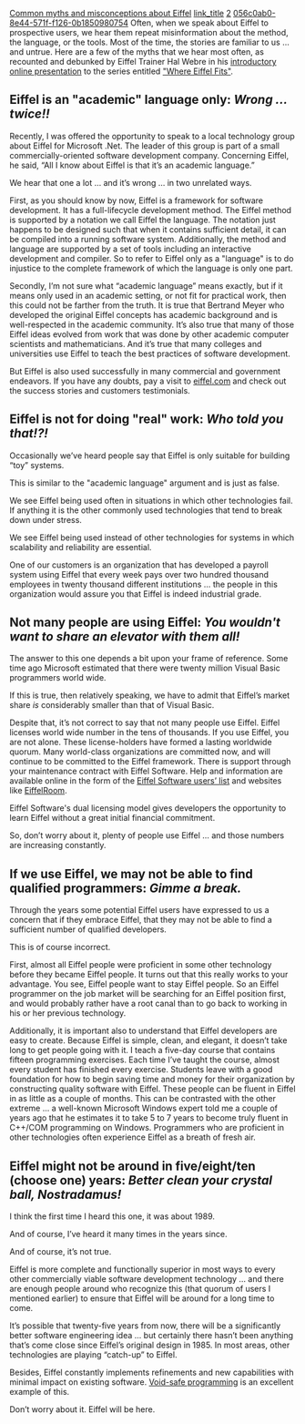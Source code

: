 [[Property:title|Common myths and misconceptions about Eiffel]]
[[Property:link_title|]]
[[Property:weight|2]]
[[Property:uuid|056c0ab0-8e44-571f-f126-0b1850980754]]
Often, when we speak about Eiffel to prospective users, we hear them repeat misinformation about the method, the language, or the tools. Most of the time, the stories are familiar to us … and untrue. Here are a few of the myths that we hear most often, as recounted and debunked by Eiffel Trainer Hal Webre in his [http://www.eiffel.com/developers/presentations/eiffel_introduction/player.html?slide= introductory online presentation] to the series entitled [http://eiffel.com/developers/presentations/ "Where Eiffel Fits"].


==Eiffel is an "academic" language only:    ''Wrong ... twice!!''==

Recently, I was offered the opportunity to speak to a local technology group about Eiffel for Microsoft .Net. The leader of this group is part of a small commercially-oriented software development company. Concerning Eiffel, he said, “All I know about Eiffel is that it’s an academic language.”

We hear that one a lot … and it’s wrong … in two unrelated ways.

First, as you should know by now, Eiffel is a framework for software development. It has a full-lifecycle development method. The Eiffel method is supported by a notation we call Eiffel the language. The notation just happens to be designed such that when it contains sufficient detail, it can be compiled into a running software system. Additionally, the method and language are supported by a set of tools including an interactive development and compiler. So to refer to Eiffel only as a "language" is to do injustice to the complete framework of which the language is only one part.

Secondly, I’m not sure what “academic language” means exactly, but if it means only used in an academic setting, or not fit for practical work, then this could not be farther from the truth. It is true that Bertrand Meyer who developed the original Eiffel concepts has academic background and is well-respected in the academic community. It’s also true that many of those Eiffel ideas evolved from work that was done by other academic computer scientists and mathematicians. And it’s true that many colleges and universities use Eiffel to teach the best practices of software development.

But Eiffel is also used successfully in many commercial and government endeavors. If you have any doubts, pay a visit to [http://eiffel.com/general/success-stories.html eiffel.com] and check out the success stories and customers testimonials. 


==Eiffel is not for doing "real" work:     ''Who told you that!?!''==

Occasionally we’ve heard people say that Eiffel is only suitable for building “toy” systems.

This is similar to the "academic language" argument and is just as false.

We see Eiffel being used often in situations in which other technologies fail. If anything it is the other commonly used technologies that tend to break down under stress.

We see Eiffel being used instead of other technologies for systems in which scalability and reliability are essential.

One of our customers is an organization that has developed a payroll system using Eiffel that every week pays over two hundred thousand employees in twenty thousand different institutions … the people in this organization would assure you that Eiffel is indeed industrial grade.


==Not many people are using Eiffel:    ''You wouldn't want to share an elevator with them all!''==

The answer to this one depends a bit upon your frame of reference. Some time ago Microsoft estimated that there were twenty million Visual Basic programmers world wide. 

If this is true, then relatively speaking, we have to admit that Eiffel’s market share ''is'' considerably smaller than that of Visual Basic.

Despite that, it’s not correct to say that not many people use Eiffel. Eiffel licenses world wide number in the tens of thousands. If you use Eiffel, you are not alone. These license-holders have formed a lasting worldwide quorum. Many world-class organizations are committed now, and will continue to be committed to the Eiffel framework. There is support through your maintenance contract with Eiffel Software. Help and information are available online in the form of the [http://eiffel.com/developers/usergroup.html Eiffel Software users’ list] and websites like [http://community.eiffel.com/room/ EiffelRoom].

Eiffel Software's dual licensing model gives developers the opportunity to learn Eiffel without a great initial financial commitment. 

So, don’t worry about it, plenty of people use Eiffel … and those numbers are increasing constantly.


==If we use Eiffel, we may not be able to find qualified programmers: ''Gimme a break.''==

Through the years some potential Eiffel users have expressed to us a concern that if they embrace Eiffel, that they may not be able to find a sufficient number of qualified developers.

This is of course incorrect.

First, almost all Eiffel people were proficient in some other technology before they became Eiffel people. It turns out that this really works to your advantage. You see, Eiffel people want to stay Eiffel people. So an Eiffel programmer on the job market will be searching for an Eiffel position first, and would probably rather have a root canal than to go back to working in his or her previous technology.

Additionally, it is important also to understand that Eiffel developers are easy to create. Because Eiffel is simple, clean, and elegant, it doesn’t take long to get people going with it. I teach a five-day course that contains fifteen programming exercises. Each time I’ve taught the course, almost every student has finished every exercise. Students leave with a good foundation for how to begin saving time and money for their organization by constructing quality software with Eiffel. These people can be fluent in Eiffel in as little as a couple of months. This can be contrasted with the other extreme ... a well-known Microsoft Windows expert told me a couple of years ago that he estimates it to take 5 to 7 years to become truly fluent in C++/COM programming on Windows. Programmers who are proficient in other technologies often experience Eiffel as a breath of fresh air.


==Eiffel might not be around in five/eight/ten (choose one) years: ''Better clean your crystal ball, Nostradamus!''==

I think the first time I heard this one, it was about 1989.

And of course, I’ve heard it many times in the years since. 

And of course, it’s not true. 

Eiffel is more complete and functionally superior in most ways to every other commercially viable software development technology … and there are enough people around who recognize this (that quorum of users I mentioned earlier) to ensure that Eiffel will be around for a long time to come.

It’s possible that twenty-five years from now, there will be a significantly better software engineering idea … but certainly there hasn’t been anything that’s come close since Eiffel’s original design in 1985. In most areas, other technologies are playing “catch-up” to Eiffel. 

Besides, Eiffel constantly implements refinements and new capabilities with minimal impact on existing software. [[Void-safe programming in Eiffel|Void-safe programming]] is an excellent example of this. 

Don’t worry about it. Eiffel will be here.




 

